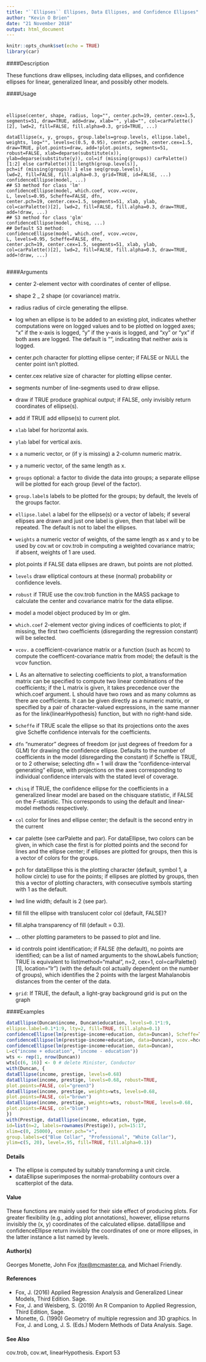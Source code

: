 ```yaml
---
title: "``Ellipses`` Ellipses, Data Ellipses, and Confidence Ellipses"
author: "Kevin O Brien"
date: "21 November 2018"
output: html_document
---
```


```r
knitr::opts_chunk$set(echo = TRUE)
library(car)
```


####Description

These functions draw ellipses, including data ellipses, and confidence ellipses for linear, generalized
linear, and possibly other models.


####Usage
<pre><code>

ellipse(center, shape, radius, log="", center.pch=19, center.cex=1.5, segments=51, draw=TRUE, add=draw, xlab="", ylab="", col=carPalette()[2], lwd=2, fill=FALSE, fill.alpha=0.3, grid=TRUE, ...)

dataEllipse(x, y, groups, group.labels=group.levels, ellipse.label, weights, log="", levels=c(0.5, 0.95), center.pch=19, center.cex=1.5, draw=TRUE, plot.points=draw, add=!plot.points, segments=51, robust=FALSE, xlab=deparse(substitute(x)), ylab=deparse(substitute(y)), col=if (missing(groups)) carPalette()[1:2] else carPalette()[1:length(group.levels)],
pch=if (missing(groups)) 1 else seq(group.levels),
lwd=2, fill=FALSE, fill.alpha=0.3, grid=TRUE, id=FALSE, ...)
confidenceEllipse(model, ...)
## S3 method for class 'lm'
confidenceEllipse(model, which.coef, vcov.=vcov,
L, levels=0.95, Scheffe=FALSE, dfn,
center.pch=19, center.cex=1.5, segments=51, xlab, ylab,
col=carPalette()[2], lwd=2, fill=FALSE, fill.alpha=0.3, draw=TRUE, add=!draw, ...)
## S3 method for class 'glm'
confidenceEllipse(model, chisq, ...)
## Default S3 method:
confidenceEllipse(model, which.coef, vcov.=vcov,
L, levels=0.95, Scheffe=FALSE, dfn,
center.pch=19, center.cex=1.5, segments=51, xlab, ylab,
col=carPalette()[2], lwd=2, fill=FALSE, fill.alpha=0.3, draw=TRUE, add=!draw, ...)

</code></pre>

####Arguments

* center 2-element vector with coordinates of center of ellipse.
* shape 2 _ 2 shape (or covariance) matrix.
* radius radius of circle generating the ellipse.
* log when an ellipse is to be added to an existing plot, indicates whether computations were on logged values and to be plotted on logged axes; "x" if the x-axis is logged, "y" if the y-axis is logged, and "xy" or "yx" if both axes are logged.
The default is "", indicating that neither axis is logged.
* center.pch character for plotting ellipse center; if FALSE or NULL the center point isn't plotted.
* center.cex relative size of character for plotting ellipse center.
* segments number of line-segments used to draw ellipse.
* draw if TRUE produce graphical output; if FALSE, only invisibly return coordinates of ellipse(s).
* add if TRUE add ellipse(s) to current plot.
* ``xlab`` label for horizontal axis.
* ``ylab`` label for vertical axis.
* ``x`` a numeric vector, or (if y is missing) a 2-column numeric matrix.
* ``y`` a numeric vector, of the same length as x.
* ``groups`` optional: a factor to divide the data into groups; a separate ellipse will be plotted for each group (level of the factor).
* ``group.label``s labels to be plotted for the groups; by default, the levels of the groups factor.
* ``ellipse.label`` a label for the ellipse(s) or a vector of labels; if several ellipses are drawn and
just one label is given, then that label will be repeated. The default is not to label the ellipses.
* ``weights`` a numeric vector of weights, of the same length as x and y to be used by cov.wt or cov.trob in computing a weighted covariance matrix; if absent, weights of 1 are used.
* plot.points if FALSE data ellipses are drawn, but points are not plotted.
* ``levels`` draw elliptical contours at these (normal) probability or confidence levels.
* ``robust`` if TRUE use the cov.trob function in the MASS package to calculate the center and covariance matrix for the data ellipse.
* model a model object produced by lm or glm.
* ``which.coef`` 2-element vector giving indices of coefficients to plot; if missing, the first two
coefficients (disregarding the regression constant) will be selected.

* ``vcov.`` a coefficient-covariance matrix or a function (such as hccm) to compute the coefficent-covariance matrix from model; the default is the vcov function.
* L As an alternative to selecting coefficients to plot, a transformation matrix can be specified to compute two linear combinations of the coefficients; if the L matrix is given, it takes precedence over the which.coef argument. L should have two rows and as many columns as there are coefficients. It can be given directly as a numeric matrix, or specified by a pair of character-valued expressions, in the same manner as for the link{linearHypothesis} function, but with no
right-hand side.
* ``Scheffe`` if TRUE scale the ellipse so that its projections onto the axes give Scheffe confidence intervals for the coefficients.
* ``dfn`` "numerator" degrees of freedom (or just degrees of freedom for a GLM) for drawing the confidence ellipse. Defaults to the number of coefficients in the model (disregarding the constant) if Scheffe is TRUE, or to 2 otherwise; selecting dfn = 1 will draw the "confidence-interval generating" ellipse, with projections on the axes corresponding to individual confidence intervals with
the stated level of coverage.
* ``chisq`` if TRUE, the confidence ellipse for the coefficients in a generalized linear model
are based on the chisquare statistic, if FALSE on the $F$-statistic. This corresponds to using the default and linear-model methods respectively.
* ``col`` color for lines and ellipse center; the default is the second entry in the current
* car palette (see carPalette and par). For dataEllipse, two colors can be given, in which case the first is for plotted points and the second for lines and the ellipse center; if ellipses are plotted for groups, then this is a vector of colors for the groups.
* pch for dataEllipse this is the plotting character (default, symbol 1, a hollow circle) to use for the points; if ellipses are plotted by groups, then this a vector of plotting characters, with consecutive symbols starting with 1 as the default.
* lwd line width; default is 2 (see par).
* fill fill the ellipse with translucent color col (default, FALSE)?
* fill.alpha transparency of fill (default = 0.3).
* ... other plotting parameters to be passed to plot and line.

* id controls point identification; if FALSE (the default), no points are identified; can be a list of named arguments to the showLabels function; TRUE is equivalent to list(method="mahal", n=2, cex=1, col=carPalette()[1], location="lr")
(with the default col actually dependent on the number of groups), which identifies the 2 points with the largest Mahalanobis distances from the center of the data.
* ``grid``: If TRUE, the default, a light-gray background grid is put on the graph


####Examples

```r

dataEllipse(Duncan$income, Duncan$education, levels=0.1*1:9,
ellipse.label=0.1*1:9, lty=2, fill=TRUE, fill.alpha=0.1)
confidenceEllipse(lm(prestige~income+education, data=Duncan), Scheffe=TRUE)
confidenceEllipse(lm(prestige~income+education, data=Duncan), vcov.=hccm)
confidenceEllipse(lm(prestige~income+education, data=Duncan),
L=c("income + education", "income - education"))
wts <- rep(1, nrow(Duncan))
wts[c(6, 16)] <- 0 # delete Minister, Conductor
with(Duncan, {
dataEllipse(income, prestige, levels=0.68)
dataEllipse(income, prestige, levels=0.68, robust=TRUE,
plot.points=FALSE, col="green3")
dataEllipse(income, prestige, weights=wts, levels=0.68,
plot.points=FALSE, col="brown")
dataEllipse(income, prestige, weights=wts, robust=TRUE, levels=0.68,
plot.points=FALSE, col="blue")
})
with(Prestige, dataEllipse(income, education, type,
id=list(n=2, labels=rownames(Prestige)), pch=15:17,
xlim=c(0, 25000), center.pch="+",
group.labels=c("Blue Collar", "Professional", "White Collar"),
ylim=c(5, 20), level=.95, fill=TRUE, fill.alpha=0.1))
```


#### Details

* The ellipse is computed by suitably transforming a unit circle.
* dataEllipse superimposes the normal-probability contours over a scatterplot of the data.

#### Value
These functions are mainly used for their side effect of producing plots. For greater flexibility (e.g., adding plot annotations), however, ellipse returns invisibly the (x, y) coordinates of the calculated ellipse. dataEllipse and confidenceEllipse return invisibly the coordinates of one or more ellipses, in the latter instance a list named by levels.

#### Author(s)
Georges Monette, John Fox <jfox@mcmaster.ca>, and Michael Friendly.

#### References

* Fox, J. (2016) Applied Regression Analysis and Generalized Linear Models, Third Edition. Sage.
* Fox, J. and Weisberg, S. (2019) An R Companion to Applied Regression, Third Edition, Sage.
* Monette, G. (1990) Geometry of multiple regression and 3D graphics. In Fox, J. and Long, J. S. (Eds.) Modern Methods of Data Analysis. Sage.

#### See Also
cov.trob, cov.wt, linearHypothesis.
Export 53
